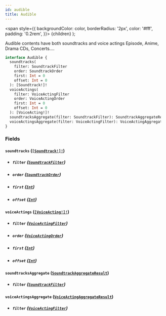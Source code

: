 ```yaml
---
id: audible
title: Audible
---
```


<span
style={{
      backgroundColor: color,
      borderRadius: '2px',
      color: '#fff',
      padding: '0.2rem',
    }}>
{children}
</span>
);

Audible contents have both soundtracks and voice actings
Episode, Anime, Drama CDs, Concerts....

```graphql
interface Audible {
  soundtracks(
    filter: SoundtrackFilter
    order: SoundtrackOrder
    first: Int = 0
    offset: Int = 0
  ): [Soundtrack!]!
  voiceActings(
    filter: VoiceActingFilter
    order: VoiceActingOrder
    first: Int = 0
    offset: Int = 0
  ): [VoiceActing!]!
  soundtracksAggregate(filter: SoundtrackFilter): SoundtrackAggregateResult
  voiceActingsAggregate(filter: VoiceActingFilter): VoiceActingAggregateResult
}
```

### Fields

#### `soundtracks` ([`[Soundtrack!]!`](/docs/schema/objects/soundtrack))

- ##### `filter` ([`SoundtrackFilter`](/docs/schema/inputs/soundtrack-filter))

- ##### `order` ([`SoundtrackOrder`](/docs/schema/inputs/soundtrack-order))

- ##### `first` ([`Int`](/docs/schema/scalars/int))

- ##### `offset` ([`Int`](/docs/schema/scalars/int))

#### `voiceActings` ([`[VoiceActing!]!`](/docs/schema/objects/voice-acting))

- ##### `filter` ([`VoiceActingFilter`](/docs/schema/inputs/voice-acting-filter))

- ##### `order` ([`VoiceActingOrder`](/docs/schema/inputs/voice-acting-order))

- ##### `first` ([`Int`](/docs/schema/scalars/int))

- ##### `offset` ([`Int`](/docs/schema/scalars/int))

#### `soundtracksAggregate` ([`SoundtrackAggregateResult`](/docs/schema/objects/soundtrack-aggregate-result))

- ##### `filter` ([`SoundtrackFilter`](/docs/schema/inputs/soundtrack-filter))

#### `voiceActingsAggregate` ([`VoiceActingAggregateResult`](/docs/schema/objects/voice-acting-aggregate-result))

- ##### `filter` ([`VoiceActingFilter`](/docs/schema/inputs/voice-acting-filter))
